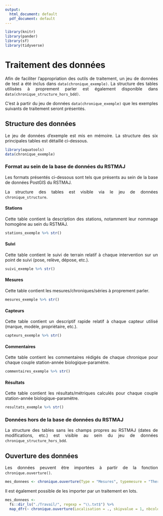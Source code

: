 ```yaml
---
output:
  html_document: default
  pdf_document: default
---
```


```r
library(knitr)
library(pander)
library(sf)
library(tidyverse)
```

# Traitement des données

<p style="text-align: justify;">
Afin de faciliter l'appropriation des outils de traitement, un jeu de données de test a été inclus dans `data(chronique_exemple)`. La structure des tables utilisées à proprement parler est également disponible dans `data(chronique_structure_hors_bdd)`.
</p>

<p style="text-align: justify;">
C'est à partir du jeu de données `data(chronique_exemple)` que les exemples suivants de traitement seront présentés.
</p>

## Structure des données
<p style="text-align: justify;">
Le jeu de données d'exemple est mis en mémoire. La structure des six principales tables est détaillé ci-dessous.
</p>

```r
library(aquatools)
data(chronique_exemple)
```

### Format au sein de la base de données du RSTMAJ {#chronique_structure}
<p style="text-align: justify;">
Les formats présentés ci-dessous sont tels que présents au sein de la base de données PostGIS du RSTMAJ.
</p>

<p style="text-align: justify;">
La structure des tables est visible via le jeu de données `chronique_structure`.
</p>

#### Stations {#chronique_structure_stations}
<p style="text-align: justify;">
Cette table contient la description des stations, notamment leur nommage homogène au sein du RSTMAJ.
</p>
```r
stations_exemple %>% str()
```

#### Suivi {#chronique_structure_suivi}
<p style="text-align: justify;">
Cette table contient le suivi de terrain relatif à chaque intervention sur un point de suivi (pose, relève, dépose, etc.).
</p>
```r
suivi_exemple %>% str()
```

#### Mesures {#chronique_structure_mesures}
<p style="text-align: justify;">
Cette table contient les mesures/chroniques/séries à proprement parler.
</p>
```r
mesures_exemple %>% str()
```

#### Capteurs {#chronique_structure_capteurs}
<p style="text-align: justify;">
Cette table contient un descriptif rapide relatif à chaque capteur utilisé (marque, modèle, propriétaire, etc.).
</p>
```r
capteurs_exemple %>% str()
```

#### Commentaires {#chronique_structure_commentaires}
<p style="text-align: justify;">
Cette table contient les commentaires rédigés de chaque chronique pour chaque couple station-année biologique-paramètre.
</p>
```r
commentaires_exemple %>% str()
```

#### Résultats {#chronique_structure_resultats}
<p style="text-align: justify;">
Cette table contient les résultats/métriques calculés pour chaque couple station-année biologique-paramètre.
</p>
```r
resultats_exemple %>% str()
```

### Données hors de la base de données du RSTMAJ {#chronique_structure_hors_bdd}
<p style="text-align: justify;">
La structure des tables sans les champs propres au RSTMAJ (dates de modifications, etc.) est visible au sein du jeu de données `chronique_structure_hors_bdd`.
</p>

## Ouverture des données {#chronique_ouverture}

<p style="text-align: justify;">
Les données peuvent être importées à partir de la fonction `chronique.ouverture()`.
</p>

```r
mes_donnees <- chronique.ouverture(Type = "Mesures", typemesure = "Thermie", Localisation = "./data/Mesures/20347223.txt", skipvalue = 1, nbcolonnes = 6, typefichier = ".csv", typedate = "ymd")
```

<p style="text-align: justify;">
Il est également possible de les importer par un traitement en lots.
</p>

```.r
mes_donnees <-
  fs::dir_ls("./Travail/", regexp = "\\.txt$") %>%
  map_dfr(~ chronique.ouverture(Localisation = ., skipvalue = 1, nbcolonnes = 6, typefichier = ".csv", typedate = "ymd"))
```
